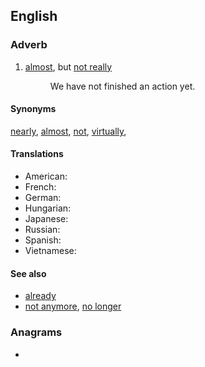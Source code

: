 ==English==

===Adverb===
{{en-adv|-}}



# [[almost]], but [[not really]]
#: We have not finished an action yet.

====Synonyms====
[[nearly]], [[almost]], [[not]], [[virtually]],
====Translations====
{{trans-top|nearly}}
* American: {{nearly}}
* French: {{t+|fr|presque}}
* German: {{t|de|nahezu}}
* Hungarian: {{t|hu|közel}}
* Japanese: {{t|ja|ほぼ}}
* Russian: {{t|ru|около}}
* Spanish: {{t|es|casi}}
* Vietnamese: {{t+|vi|Gần}}
{{trans-bottom}}

====See also====
* [[already]]
* [[not anymore]], [[no longer]]

===Anagrams===
* {{anagrams|en|a=enotty|yotten}}